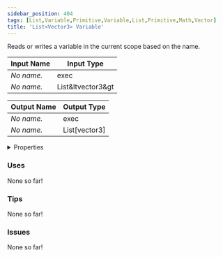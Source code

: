 ```yaml
---
sidebar_position: 404
tags: [List,Variable,Primitive,Variable,List,Primitive,Math,Vector]
title: 'List<Vector3> Variable'
---
```


Reads or writes a variable in the current scope based on the name.




<EsbSvg />

| Input Name | Input Type |
|-----------|-----------|
| *No name.* | exec |
| *No name.* | List&ltvector3&gt |

| Output Name | Output Type |
|-----------|-----------|
| *No name.* | exec |
| *No name.* | List[vector3] |


<details>
  <summary>Properties</summary>
  <div>
    <div>
    <table>
      <thead>
        <tr>
          <th>Is beta required?</th>
          <th>❌</th>
        </tr>
        <tr>
          <th>Is this chip a trolling risk?</th>
          <th>❌</th>
        </tr>
        <tr>
          <th>Is this chip a role assignment risk?</th>
          <th>❌</th>
        </tr>
        <tr>
          <th>Chip UUID</th>
          <th>35f84cfc-b10e-451e-832e-c6ad8d99685d</th>
        </tr>
      </thead>
    </table>
    </div>
  </div>
</details>

### Uses

None so far!

### Tips

None so far!

### Issues

None so far!